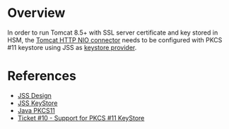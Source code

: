 = Overview =

In order to run Tomcat 8.5+ with SSL server certificate and key stored in HSM, the [https://tomcat.apache.org/tomcat-8.5-doc/ssl-howto.html#Configuration Tomcat HTTP NIO connector] needs to be configured with PKCS #11 keystore using JSS as [https://github.com/dogtagpki/jss/wiki/JSS-KeyStore keystore provider].

= References =

* [[JSS Design]]
* [https://github.com/dogtagpki/jss/wiki/JSS-KeyStore JSS KeyStore]
* [[Java PKCS11]]
* [https://pagure.io/jss/issue/10 Ticket #10 - Support for PKCS #11 KeyStore]